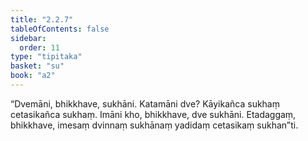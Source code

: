 ```yaml
---
title: "2.2.7"
tableOfContents: false
sidebar:
  order: 11
type: "tipitaka"
basket: "su"
book: "a2"
---
```



<DynamicBreadcrumb />

<Division number="71" book="a2">

<Paragraph number="151" book="a2">
“Dvemāni, bhikkhave, sukhāni. Katamāni dve? Kāyikañca sukhaṃ cetasikañca sukhaṃ. Imāni kho, bhikkhave, dve sukhāni. Etadaggaṃ, bhikkhave, imesaṃ dvinnaṃ sukhānaṃ yadidaṃ cetasikaṃ sukhan”ti.
</Paragraph>
</Division>
